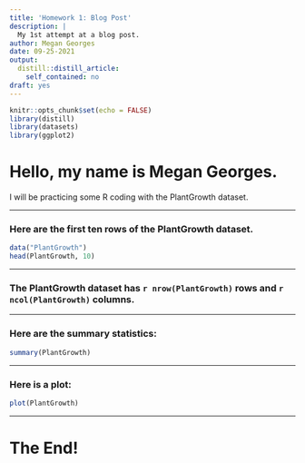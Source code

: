 ```yaml
---
title: 'Homework 1: Blog Post'
description: |
  My 1st attempt at a blog post.
author: Megan Georges
date: 09-25-2021
output:
  distill::distill_article:
    self_contained: no
draft: yes
---
```


```r
knitr::opts_chunk$set(echo = FALSE)
library(distill)
library(datasets)
library(ggplot2)
```

# Hello, my name is Megan Georges.
I will be practicing some R coding with the PlantGrowth dataset. 

***

### Here are the first ten rows of the PlantGrowth dataset.

```r
data("PlantGrowth")
head(PlantGrowth, 10)
```

***

### The PlantGrowth dataset has `r nrow(PlantGrowth)` rows and `r ncol(PlantGrowth)` columns.

***

### Here are the summary statistics:

```r
summary(PlantGrowth)
```
***

### Here is a plot:

```r
plot(PlantGrowth)
```

***

# The End!

